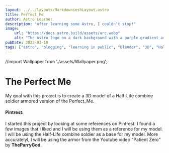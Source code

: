 ```yaml
---
layout: ../../layouts/MarkdownseshLayout.astro
title: Perfect_Me
author: Astro Learner
description: "After learning some Astro, I couldn't stop!"
image:
    url: "https://docs.astro.build/assets/arc.webp"
    alt: "The Astro logo on a dark background with a purple gradient arc."
pubDate: 2025-03-10
tags: ["astro", "blogging", "learning in public", "Blender", "3D", "Half-Life"]
---
```

//import Wallpaper from './assets/Wallpaper.png';

# The Perfect Me
My goal with this project is to create a 3D model of a Half-Life combine soldier armored
version of the Perfect_Me.
#### Pintrest:
I started this project by looking at some references on Pintrest. I found a few images that I liked and
I will be using them as a reference for my model. I will be using the Half-Life combine soldier as a base
for my model. More accuratelyl, I will be using the armor from the Youtube video "Patient Zero"
by **TheParryGod**.